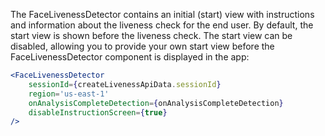 The FaceLivenessDetector contains an initial (start) view with instructions and information about the liveness check for the end user. By default, the start view is shown before the liveness check. The start view can be disabled, allowing you to provide your own start view before the FaceLivenessDetector component is displayed in the app:

```jsx
<FaceLivenessDetector
    sessionId={createLivenessApiData.sessionId}
    region='us-east-1'
    onAnalysisCompleteDetection={onAnalysisCompleteDetection}
    disableInstructionScreen={true}
/>
```
